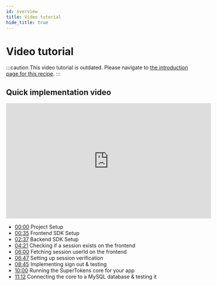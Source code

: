 ```yaml
---
id: overview
title: Video tutorial
hide_title: true
---
```


# Video tutorial

:::caution
This video tutorial is outdated. Please navigate to [the introduction page for this recipe](../introduction).
:::

## Quick implementation video

<iframe  width="560" height="315" src="https://www.youtube.com/embed/JB1Cc-NDzuc" frameborder="0" allow="accelerometer; autoplay; clipboard-write; encrypted-media; gyroscope; picture-in-picture" allowfullscreen></iframe>


- [00:00](https://www.youtube.com/watch?v=JB1Cc-NDzuc) Project Setup
- [00:35](https://www.youtube.com/watch?v=JB1Cc-NDzuc&t=35s) Frontend SDK Setup
- [02:37](https://www.youtube.com/watch?v=JB1Cc-NDzuc&t=157s) Backend SDK Setup
- [04:21](https://www.youtube.com/watch?v=JB1Cc-NDzuc&t=261s) Checking if a session exists on the frontend
- [06:00](https://www.youtube.com/watch?v=JB1Cc-NDzuc&t=360s) Fetching session userId on the frontend
- [06:47](https://www.youtube.com/watch?v=JB1Cc-NDzuc&t=407s) Setting up session verification
- [08:45](https://www.youtube.com/watch?v=JB1Cc-NDzuc&t=525s) Implementing sign out & testing
- [10:00](https://www.youtube.com/watch?v=JB1Cc-NDzuc&t=600s) Running the SuperTokens core for your app
- [11:12](https://www.youtube.com/watch?v=JB1Cc-NDzuc&t=672s) Connecting the core to a MySQL database & testing it